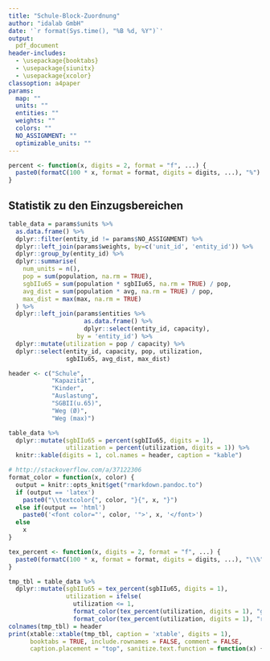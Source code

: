 ```yaml
---
title: "Schule-Block-Zuordnung"
author: "idalab GmbH"
date: '`r format(Sys.time(), "%B %d, %Y")`'
output:
  pdf_document
header-includes:
  - \usepackage{booktabs}
  - \usepackage{siunitx}
  - \usepackage{xcolor}
classoption: a4paper
params:
  map: ""
  units: ""
  entities: ""
  weights: ""
  colors: ""
  NO_ASSIGNMENT: ""
  optimizable_units: ""
---
```

```r
percent <- function(x, digits = 2, format = "f", ...) {
  paste0(formatC(100 * x, format = format, digits = digits, ...), "%")
}
```

## Statistik zu den Einzugsbereichen

```r
table_data = params$units %>%
  as.data.frame() %>%
  dplyr::filter(entity_id != params$NO_ASSIGNMENT) %>%
  dplyr::left_join(params$weights, by=c('unit_id', 'entity_id')) %>%
  dplyr::group_by(entity_id) %>%
  dplyr::summarise(
    num_units = n(),
    pop = sum(population, na.rm = TRUE),
    sgbIIu65 = sum(population * sgbIIu65, na.rm = TRUE) / pop,
    avg_dist = sum(population * avg, na.rm = TRUE) / pop,
    max_dist = max(max, na.rm = TRUE)
  ) %>%
  dplyr::left_join(params$entities %>%
                     as.data.frame() %>%
                     dplyr::select(entity_id, capacity),
                   by = 'entity_id') %>%
  dplyr::mutate(utilization = pop / capacity) %>%
  dplyr::select(entity_id, capacity, pop, utilization,
                sgbIIu65, avg_dist, max_dist)

header <- c("Schule",
            "Kapazität",
            "Kinder",
            "Auslastung",
            "SGBII(u.65)",
            "Weg (Ø)",
            "Weg (max)")
```

```r
table_data %>%
  dplyr::mutate(sgbIIu65 = percent(sgbIIu65, digits = 1),
                utilization = percent(utilization, digits = 1)) %>%
  knitr::kable(digits = 1, col.names = header, caption = "kable")
```

```r
# http://stackoverflow.com/a/37122306
format_color = function(x, color) {
  output = knitr::opts_knit$get("rmarkdown.pandoc.to")
  if (output == 'latex')
    paste0("\\textcolor{", color, "}{", x, "}")
  else if(output == 'html')
    paste0('<font color="', color, '">', x, '</font>')
  else
    x
}

tex_percent <- function(x, digits = 2, format = "f", ...) {
  paste0(formatC(100 * x, format = format, digits = digits, ...), "\\%")
}
```

```r
tmp_tbl = table_data %>%
  dplyr::mutate(sgbIIu65 = tex_percent(sgbIIu65, digits = 1),
                utilization = ifelse(
                  utilization <= 1,
                  format_color(tex_percent(utilization, digits = 1), "green"),
                  format_color(tex_percent(utilization, digits = 1), "red")))
colnames(tmp_tbl) = header
print(xtable::xtable(tmp_tbl, caption = 'xtable', digits = 1),
      booktabs = TRUE, include.rownames = FALSE, comment = FALSE,
      caption.placement = "top", sanitize.text.function = function(x) {x})
```

```r

```

```r

```

```r
```



